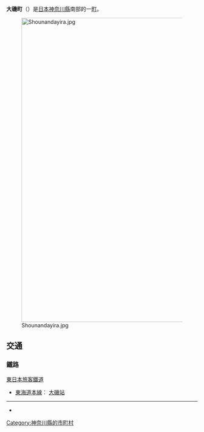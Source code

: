 {{日本町村|
自治體名=大磯|
町村=町|
圖像=[[File:Shigitatsuan.JPG|270px]]|
圖像說明=[[鴫立庵|鴫立庵]]俳諧[[道場|道場]]（[[湘南_(日本)|湘南]]發祥之地）{{Infobox mapframe|zoom=09}}|
町村章=[[File:Emblem_of_Oiso,_Kanagawa.svg|100px]]|
日文原名=大磯町|
平假名=おおいそまち|
羅馬字拼音=Ōiso-machi|
都道府縣=神奈川縣|
支廳=|
郡=中郡|
編號=14341-3|
面積=17.18|
邊界未定=|
人口=31,576|
統計時間= 2021年9月1日|
自治體=[[平塚市|平塚市]]、[[二宮町|二宮町]]|
樹=|
花= |
鳥=|
其他象徵物=|
其他象徵=|
郵遞區號=255-8555|
所在地=中郡大磯町東小磯183番地|
電話號碼=463-61-4100|
外部連結=http://www.town.oiso.kanagawa.jp/|
經度=|
緯度=|
地圖=|
註記=
}}
'''大磯町'''（{{jpn|j=大磯町|hg=おおいそまち|rm=Ōiso machi|f=y}}）是[[日本|日本]][[神奈川縣|神奈川縣]]南部的一[[町|町]]。

[[File:Shounandayira.jpg|800px]]

== 交通 ==
=== 鐵路 ===
; [[東日本旅客鐵道|東日本旅客鐵道]]
* [[東海道本線|東海道本線]]： [[大磯站|大磯站]]

----
* {{osmrelation-inline|2689425}}
{{Commonscat|Oiso, Kanagawa|position=left}}

{{神奈川縣}}
{{Authority control}}
{{DEFAULTSORT:Oiso-machi}}
[[Category:神奈川縣的市町村|Category:神奈川縣的市町村]]